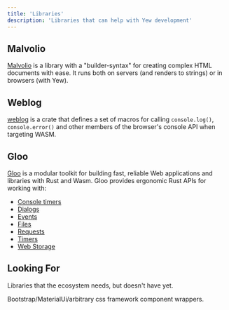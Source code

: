 ```yaml
---
title: 'Libraries'
description: 'Libraries that can help with Yew development'
---
```


## Malvolio

[Malvolio](https://crates.io/crates/malvolio) is a library with a "builder-syntax" for creating complex HTML documents
with ease. It runs both on servers (and renders to strings) or in browsers (with Yew).

## Weblog

[weblog](https://crates.io/crates/weblog) is a crate that defines a set of macros for calling `console.log()`,
`console.error()` and other members of the browser's console API when targeting WASM.

## Gloo

[Gloo](https://crates.io/crates/gloo) is a modular toolkit for building fast, reliable Web applications and
libraries with Rust and Wasm. Gloo provides ergonomic Rust APIs for working with:

- [Console timers](https://crates.io/crates/gloo-console-timer)
- [Dialogs](https://crates.io/crates/gloo-dialogs)
- [Events](https://crates.io/crates/gloo-events)
- [Files](https://crates.io/crates/gloo-file)
- [Requests](https://crates.io/crates/gloo-net)
- [Timers](https://crates.io/crates/gloo-timers)
- [Web Storage](https://crates.io/crates/gloo-storage)

## Looking For

Libraries that the ecosystem needs, but doesn't have yet.

Bootstrap/MaterialUi/arbitrary css framework component wrappers.

